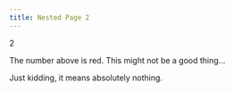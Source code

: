 ```yaml
---
title: Nested Page 2
---
```


<div className='rounded-lg bg-danger text-center text-9xl font-bold text-danger-foreground [print-color-adjust:exact] [&>*]:m-0'>
  2
</div>

The number above is red. This might not be a good thing...

Just kidding, it means absolutely nothing.
